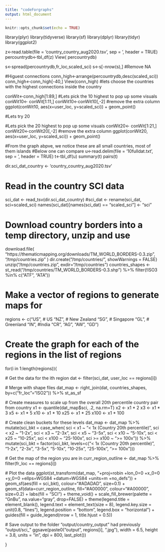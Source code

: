 ---
title: "codeForgraphs"
output: html_document
---

```{r setup, include=FALSE}
knitr::opts_chunk$set(echo = TRUE)
```


  
library(plyr)
library(tidyverse)
library(sf)
library(dplyr)
library(tidyr)
library(ggplot2)

z<-read.table(file = 'country_country_aug2020.tsv', sep = '\t', header = TRUE)
percountrydb<-tbl_df(z)
View( percountrydb)

s<-spread(percountrydb,fr_loc,scaled_sci)
s<-s[-nrow(s),] #Remove NA

#Higuest connections
conn_high<-arrange(percountrydb,desc(scaled_sci))
conn_high<-conn_high[-40,]
View(conn_high)
#lets choose the countries with the highest connections inside the country

conWit<-conn_high[1:89,]
#Lets pick the 10 highest to pop up some visuals
conWit10<- conWit[1:11,]
conWit10<-conWit10[,-2] #remove the extra column
ggplot(conWit10, aes(x=user_loc, y=scaled_sci)) + geom_point()


#Lets try 20

#Lets pick the 20 highest to pop up some visuals
conWit20<- conWit[1:21,]
conWit20<-conWit20[,-2] #remove the extra column
ggplot(conWit20, aes(x=user_loc, y=scaled_sci)) + geom_point()


#From the graph abpve, we notice these are all small countries, most of them islands
#Below one can compare
u<-read.delim(file = '10fulldat.txt', sep = '\t', header = TRUE)
t<-tbl_df(u)
summary(t)
pairs(t)

dir.sci_dat_country <- 'country_country_aug2020.tsv'

# Read in the country SCI data
sci_dat <- read_tsv(dir.sci_dat_country)
#sci_dat <- rename(sci_dat, sci=scaled_sci)
names(sci_dat)[names(sci_dat) == "scaled_sci"] <- "sci"

# Download country borders into a temp directory, unzip and use
download.file(
  "https://thematicmapping.org/downloads/TM_WORLD_BORDERS-0.3.zip",
  "/tmp/countries.zip"
)
dir.create("/tmp/countries/", showWarnings = FALSE)
unzip("/tmp/countries.zip", exdir="/tmp/countries")
countries_shapes <- st_read("/tmp/countries/TM_WORLD_BORDERS-0.3.shp") %>% 
  filter(!ISO3 %in% c("ATF", "ATA"))

# Make a vector of regions to generate maps for
regions <- c("US", # US
             "NZ", # New Zealand
             "SG", # Singapore
             "GL", # Greenland
             "IN", #India
             "CR",
              "AG",
              "AW",
              "GD") 

# Create the graph for each of the regions in the list of regions
for(i in 1:length(regions)){
  
  # Get the data for the ith region
  dat <- filter(sci_dat, user_loc == regions[i])
  
  # Merge with shape files
  dat_map <- 
    right_join(dat,
               countries_shapes,
               by=c("fr_loc"="ISO2")) %>% 
    st_as_sf
  
  # Create measures to scale up from the overall 20th percentile country pair from country
  x1 <- quantile(dat_map$sci, .2, na.rm=T)
  x2 <- x1 * 2
  x3 <- x1 * 3
  x5 <- x1 * 5
  x10 <- x1 * 10
  x25 <- x1 * 25
  x100 <- x1 * 100
  
  
  # Create clean buckets for these levels
  dat_map <- dat_map %>% 
    mutate(sci_bkt = case_when(
      sci < x1 ~ "< 1x (Country 20th percentile)",
      sci < x2 ~ "1-2x",
      sci < x3 ~ "2-3x",
      sci < x5 ~ "3-5x",
      sci < x10 ~ "5-10x",
      sci < x25 ~ "10-25x",
      sci < x100 ~ "25-100x",
      sci >= x100 ~ ">= 100x")) %>% 
    mutate(sci_bkt = factor(sci_bkt, levels=c("< 1x (Country 20th percentile)", "1-2x", "2-3x", "3-5x",
                                              "5-10x", "10-25x", "25-100x", ">= 100x")))
  
  # Get the map of the region you are in
  curr_region_outline <- dat_map %>% 
    filter(fr_loc == regions[i])
  
  # Plot the data
  ggplot(st_transform(dat_map, "+proj=robin +lon_0=0 +x_0=0 +y_0=0 +ellps=WGS84 +datum=WGS84 +units=m +no_defs")) +
    geom_sf(aes(fill = sci_bkt), colour="#ADADAD", size=0.1) +
    geom_sf(data=curr_region_outline, fill="#A00000", colour="#A00000", size=0.2) +
    labs(fill = "SCI") +
    theme_void() +
    scale_fill_brewer(palette = "GnBu", na.value="gray", drop=FALSE) +
    theme(legend.title = element_blank(), 
          legend.text  = element_text(size = 8),
          legend.key.size = unit(0.8, "lines"),
          legend.position = "bottom", legend.box = "horizontal") +
    guides(fill = guide_legend(nrow = 1, title.hjust = 0.5))
  
  # Save output to the folder "output/country_output"   had previously "output/sci_"
  ggsave(paste0("output", regions[i], ".jpg"),
         width = 6.5, height = 3.8, units = "in", dpi = 800, last_plot())
  
}

